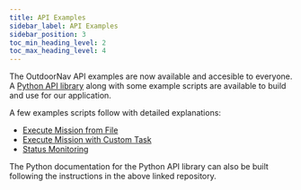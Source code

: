 ---
title: API Examples
sidebar_label: API Examples
sidebar_position: 3
toc_min_heading_level: 2
toc_max_heading_level: 4
---

The OutdoorNav API examples are now available and accesible to everyone. A
[Python API library](https://github.com/cpr-application/clearpath_onav_examples) along 
with some example scripts are available to build and use for our application.

A few examples scripts follow with detailed explanations:

-   [Execute Mission from File](./mission_from_file.mdx)
-   [Execute Mission with Custom Task](./mission_with_custom_tasks.mdx)
-   [Status Monitoring](./monitor_status.mdx)

The Python documentation for the Python API library can also be built following the
instructions in the above linked repository.
